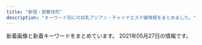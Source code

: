 ```yaml
---
title: "新宿・歌舞伎町"
description: "キーワード別にの巨乳アジアン・チャイナエステ嬢情報をまとめました。"
---
```


新着画像と新着キーワードをまとめています。
2021年05月27日の情報です。

<DmmAffiliateIns />
<KeywordTable
  shops={
    [
    {
        "img_links": [
            "http://in-esthe.com/relair/img/english-t5.png",
            "http://in-esthe.com/relair/img/p-1.jpg",
            "http://in-esthe.com/relair/img/p-2.jpg",
            "http://in-esthe.com/relair/img/tel.png",
            "http://in-esthe.com/relair/img/p-1-1.jpg",
            "http://in-esthe.com/relair/img/t-2.png",
            "http://in-esthe.com/relair/img/t-3.png",
            "http://in-esthe.com/relair/img/p-9.jpg",
            "http://in-esthe.com/relair/img/fla.png",
            "http://in-esthe.com/relair/img/card-english.png",
            "http://in-esthe.com/relair/img/english-t4.png",
            "http://in-esthe.com/relair/img/p-3.jpg",
            "http://in-esthe.com/relair/img/p-8.jpg",
            "http://in-esthe.com/relair/img/english-t2.png",
            "http://in-esthe.com/relair/img/p-3-1.jpg",
            "http://in-esthe.com/relair/img/english-t3.png",
            "http://in-esthe.com/relair/img/t-1.png",
            "http://in-esthe.com/relair/img/kanban4.jpg",
            "http://in-esthe.com/relair/img/newstback.png",
            "http://in-esthe.com/relair/img/re.png",
            "http://in-esthe.com/relair/img/english-t6.png",
            "http://in-esthe.com/relair/img/botton.png",
            "http://in-esthe.com/relair/img/p-7.jpg",
            "http://in-esthe.com/relair/img/fla1.png",
            "http://in-esthe.com/relair/img/s-1.jpg",
            "http://in-esthe.com/relair/img/head.png",
            "http://in-esthe.com/relair/img/english-t1.png",
            "http://in-esthe.com/relair/img/p-0.jpg",
            "http://in-esthe.com/relair/img/fla2.png",
            "http://in-esthe.com/relair/img/twitter.png"
        ],
        "name": "RELAIR \uff5e\u30ea\u30ec\u30a2\uff5e",
        "keywords": {
            "C": 8
        },
        "url": "http://in-esthe.com/relair/",
        "station": "\u65b0\u5bbf\u897f\u53e3\u99c5D5\u51fa\u53e3"
    },
    {
        "keywords": {
            "D": 8,
            "90": 1,
            "C": 2,
            "88": 4,
            "89": 1,
            "86": 3,
            "87": 2,
            "F": 1
        },
        "name": "CLEAR-\u30af\u30ea\u30a2-",
        "img_links": [
            "http://clear-es.net/images/index_03.jpg",
            "http://clear-es.net/uploads/97eb17743f96fd7f0551aab0bedd5e6f.jpg",
            "http://clear-es.net/uploads/22c8968348a9acc2dfc9ab0aecb09c27.jpg",
            "http://clear-es.net/images/index_04.jpg",
            "http://clear-es.net/yamituki-n/uploads/images/emi3.jpg",
            "http://clear-es.net/images/index_27.jpg",
            "http://clear-es.net/images/index_17.jpg",
            "http://clear-es.net/my_work/images/pic1.png",
            "http://clear-es.net/yamituki-n/uploads/images/satomi21.jpg",
            "http://clear-es.net/yamituki-n/uploads/images/juri01s.jpg",
            "http://clear-es.net/uploads/c8a6186524d872100cc89c100d1f3728.jpg",
            "http://clear-es.net/uploads/10299154955d10c3b815a5638a35a934.jpg",
            "http://clear-es.net/images/index_05.jpg",
            "http://clear-es.net/images/index_19.jpg",
            "http://clear-es.net/images/index_02.jpg",
            "http://clear-es.net/yamituki-n/uploads/images/yui01.jpg",
            "http://clear-es.net/images/index_01.jpg",
            "http://clear-es.net/images/index_20.jpg",
            "http://clear-es.net/images/index_21.jpg",
            "http://clear-es.net/uploads/0141717ce8be90c90f41c0c8eb5c92fe.jpg",
            "http://clear-es.net/uploads/09bdd5637edec4bfa3d47a7e9874640b.jpg",
            "http://clear-es.net/yamituki-n/uploads/images/rika55ss.jpg",
            "http://clear-es.net/images/index_15.jpg",
            "http://clear-es.net/images/girls_13.jpg",
            "http://clear-es.net/images/index_12.jpg",
            "http://clear-es.net/images/index_26.jpg",
            "http://clear-es.net/images/gallery_11.jpg",
            "http://clear-es.net/images/index_06.jpg",
            "http://clear-es.net/images/index_08.jpg",
            "http://clear-es.net/images/index_14.jpg",
            "http://clear-es.net/images/service_11.jpg",
            "http://clear-es.net/images/girls_11.jpg",
            "http://clear-es.net/images/index_09.jpg",
            "http://clear-es.net/images/koko_1.jpg",
            "http://clear-es.net/uploads/c1f6d0346f5cb109ac62c21a58c7deff.jpg",
            "http://clear-es.net/uploads/a62d7f24a5b9a4fd5aeef678eb24ef4b.jpg",
            "http://clear-es.net/yamituki-n/uploads/images/satomi2.jpg",
            "http://clear-es.net/images/index_28.jpg",
            "http://clear-es.net/uploads/2aa97908694153fb149943f0b8445352.jpg",
            "http://clear-es.net/images/index_11.jpg",
            "http://clear-es.net/images/index_13.jpg",
            "http://clear-es.net/images/index_23.jpg",
            "http://clear-es.net/images/index_25.jpg",
            "http://clear-es.net/uploads/cec0ed392fe00d8e3ff867c0625809e6.jpg",
            "http://clear-es.net/images/index_24.jpg",
            "http://clear-es.net/yamituki-n/uploads/images/rena01.jpg",
            "http://clear-es.net/images/index_28_01.jpg",
            "http://clear-es.net/yamituki-n/uploads/images/mika03s.jpg",
            "http://clear-es.net/uploads/f73e8f67358edf8e94cf35d345a7af08.jpg",
            "http://clear-es.net/yamituki-n/uploads/images/mmexport1576417470781.jpg",
            "http://clear-es.net/images/index_10.jpg",
            "http://clear-es.net/images/index_18.jpg",
            "http://clear-es.net/yamituki-n/uploads/images/rena02.jpg",
            "http://clear-es.net/uploads/f426bd85a8f6a9eac87e55b2d44c4bd5.jpg",
            "http://clear-es.net/images/girls_03.jpg",
            "http://clear-es.net/images/index_07.jpg"
        ],
        "url": "http://clear-es.net/",
        "station": "\u897f\u6b66\u65b0\u5bbf\u99c5\u5317\u53e3"
    },
    {
        "keywords": {
            "84": 5,
            "86": 10,
            "F": 5,
            "95": 5,
            "D": 10
        },
        "station": "JR\u65b0\u5bbf\u99c5\u6771\u5357\u53e3",
        "img_links": [
            "https://mens-esthe.xyz/staff/yuuka-l1.jpg",
            "https://mens-esthe.xyz/images/esthe3.jpg",
            "https://mens-esthe.xyz/staff/moe-s1.jpg",
            "https://mens-esthe.xyz/images/clear.png",
            "https://mens-esthe.xyz/room/room-l3.jpg",
            "https://mens-esthe.xyz/icon/yelp.png",
            "https://mens-esthe.xyz/staff/kana-l2.jpg",
            "https://mens-esthe.xyz/images/header3.png",
            "https://mens-esthe.xyz/staff/eri-l1.jpg",
            "https://mens-esthe.xyz/room/room-l2.jpg",
            "https://mens-esthe.xyz/images/qrcode.png",
            "https://mens-esthe.xyz/room/room-l4.jpg",
            "https://mens-esthe.xyz/room/room-l8.jpg",
            "https://mens-esthe.xyz/staff/kana-s1.jpg",
            "https://mens-esthe.xyz/staff/eri-s2.jpg",
            "https://mens-esthe.xyz/staff/moe-l1.jpg",
            "https://mens-esthe.xyz/images/main-sp.jpg",
            "https://inage-mensesthe.com/link/relaku_salon.jpg",
            "https://mens-esthe.xyz/footer/footer-staff.png",
            "https://mens-esthe.xyz/staff/kana-s2.jpg",
            "https://inage-mensesthe.com/icon/facebook.png",
            "https://inage-mensesthe.com/icon/twitter.png",
            "https://mens-esthe.xyz/icon/twitter.png",
            "https://mens-esthe.xyz/staff/yuuka-s2.jpg",
            "https://mens-esthe.xyz/room/room-l6.jpg",
            "https://mens-esthe.xyz/staff/eri-l2.jpg",
            "https://mens-esthe.xyz/icon/facebook.png",
            "https://inage-mensesthe.com/icon/yelp.png",
            "https://mens-esthe.xyz/staff/eri-s1.jpg",
            "https://mens-esthe.xyz/images/esthe4.jpg",
            "https://mens-esthe.xyz/footer/footer-line.png",
            "https://mens-esthe.xyz/staff/kana-l1.jpg",
            "https://mens-esthe.xyz/images/esthe2.jpg",
            "https://mens-esthe.xyz/icon/line.png",
            "https://mens-esthe.xyz/room/room-l1.jpg",
            "https://mens-esthe.xyz/room/room-l5.jpg",
            "https://mens-esthe.xyz/images/main1.jpg",
            "https://mens-esthe.xyz/footer/footer-tel.png",
            "https://mens-esthe.xyz/room/room-l7.jpg",
            "https://mens-esthe.xyz/staff/yuuka-l2.jpg",
            "https://mens-esthe.xyz/staff/yuuka-s1.jpg",
            "https://inage-mensesthe.com/icon/line.png",
            "https://mens-esthe.xyz/images/esthe1.jpg"
        ],
        "url": "https://mens-esthe.xyz/",
        "name": "\u30b8\u30e5\u30ea\u30a2\u30f3"
    },
    {
        "name": "KOYUKI",
        "keywords": {
            "C": 8
        },
        "url": "http://hi-msg.com/koyuki/",
        "station": "JR\u65b0\u5bbf\u99c5\u6771\u53e3",
        "img_links": [
            "http://hi-msg.com/koyuki/img/english-t1.png",
            "http://hi-msg.com/koyuki/img/p-7.jpg",
            "http://hi-msg.com/koyuki/img/english-t2.png",
            "http://hi-msg.com/koyuki/img/english-t5.png",
            "http://hi-msg.com/koyuki/img/p-6-1.jpg",
            "http://hi-msg.com/koyuki/img/tit.png",
            "http://hi-msg.com/koyuki/img/p-4.jpg",
            "http://hi-msg.com/koyuki/img/p-5.jpg",
            "http://hi-msg.com/koyuki/img/p-1.jpg",
            "http://hi-msg.com/koyuki/img/t-2.png",
            "http://hi-msg.com/koyuki/img/botton.png",
            "http://hi-msg.com/koyuki/img/newstback.png",
            "http://hi-msg.com/koyuki/img/tel.png",
            "http://hi-msg.com/koyuki/img/p-9.jpg",
            "http://hi-msg.com/koyuki/img/english-t6.png",
            "http://hi-msg.com/koyuki/img/p-8-1.jpg",
            "http://hi-msg.com/koyuki/img/p-7-1.jpg",
            "http://hi-msg.com/koyuki/img/p-4-1.jpg",
            "http://hi-msg.com/koyuki/img/p-2.jpg",
            "http://hi-msg.com/koyuki/img/p-10.jpg",
            "http://hi-msg.com/koyuki/img/head.png",
            "http://hi-msg.com/koyuki/img/p-11.jpg",
            "http://hi-msg.com/koyuki/img/card-english.png",
            "http://hi-msg.com/koyuki/img/p-8.jpg",
            "http://hi-msg.com/koyuki/img/re.png",
            "http://hi-msg.com/koyuki/img/t-3.png",
            "http://hi-msg.com/koyuki/img/p-0.jpg",
            "http://hi-msg.com/koyuki/img/t-1.png",
            "http://hi-msg.com/koyuki/img/english-t3.png",
            "http://hi-msg.com/koyuki/img/english-t4.png",
            "http://hi-msg.com/koyuki/img/p-2-1.jpg",
            "http://hi-msg.com/koyuki/img/p-3.jpg",
            "http://hi-msg.com/koyuki/img/kanban4.jpg",
            "http://hi-msg.com/koyuki/img/kanban4s.jpg",
            "http://hi-msg.com/koyuki/img/p-3-1.jpg",
            "http://hi-msg.com/koyuki/img/p-6.jpg",
            "http://hi-msg.com/koyuki/img/card.png"
        ]
    },
    {
        "station": "\u897f\u6b66\u65b0\u5bbf\u99c5\u5317\u53e3",
        "img_links": [
            "http://ciretva.xyz/picture/room2.jpg",
            "http://ciretva.xyz/uploads/201021/1-201021155T9631.jpg",
            "http://ciretva.xyz/picture/face_bj1.png",
            "http://ciretva.xyz/uploads/210329/1-2103291H049191.jpg",
            "http://ciretva.xyz/picture/s_staff.png",
            "http://ciretva.xyz/picture/room1.jpg",
            "http://ciretva.xyz/picture/news.jpg",
            "http://ciretva.xyz/picture/room3.jpg",
            "http://ciretva.xyz/picture/pick.jpg",
            "http://ciretva.xyz/uploads/210329/1-2103291H0421R.jpg",
            "http://ciretva.xyz/picture/top.jpg",
            "http://ciretva.xyz/picture/face.jpg",
            "http://ciretva.xyz/uploads/201021/1-201021155T02L.jpg",
            "http://ciretva.xyz/uploads/201021/1-201021155932238.jpg",
            "http://ciretva.xyz/uploads/201021/1-201021155925315.jpg",
            "http://ciretva.xyz/picture/room4.jpg"
        ],
        "keywords": {
            "86": 2,
            "D": 3
        },
        "url": "http://ciretva.xyz/",
        "name": "\u4f73\u7e01 \uff5e\u304b\u3048\u3093\uff5e"
    },
    {
        "station": "JR\u65b0\u5bbf\u99c5\u6771\u53e3",
        "url": "https://shinjuku-mensesthe.com/",
        "name": "\u5915\u9727 \u3086\u3046\u304e\u308a",
        "keywords": {},
        "img_links": [
            "https://shinjuku-mensesthe.com/button/blog.png",
            "https://shinjuku-mensesthe.com/images/top3.jpg",
            "https://shinjuku-mensesthe.com/images/main-small.jpg",
            "https://shinjuku-mensesthe.com/room/room-l3.jpg",
            "https://shinjuku-mensesthe.com/icon/yelp.png",
            "https://shinjuku-mensesthe.com/staff/arisa-l1.jpg",
            "https://shinjuku-mensesthe.com/images/main-sp.jpg",
            "https://shinjuku-mensesthe.com/icon/twitter.png",
            "https://shinjuku-mensesthe.com/staff/hana-s1.jpg",
            "https://shinjuku-mensesthe.com/massage/2020/09/14/hana-s1.jpg",
            "https://shinjuku-mensesthe.com/staff/kana-l1.jpg",
            "https://shinjuku-mensesthe.com/images/camp.png",
            "https://shinjuku-mensesthe.com/images/top2.jpg",
            "https://shinjuku-mensesthe.com/massage/2020/08/16/riri-s1.jpg",
            "https://shinjuku-mensesthe.com/staff/yuki-l1.jpg",
            "https://shinjuku-mensesthe.com/staff/kana-s1.jpg",
            "https://shinjuku-mensesthe.com/button/home.png",
            "https://shinjuku-mensesthe.com/menu/home.png",
            "https://shinjuku-mensesthe.com/staff/seira-s1.jpg",
            "https://scdn.line-apps.com/n/line_add_friends/btn/ja.png",
            "https://shinjuku-mensesthe.com/images/footer-l.png",
            "https://shinjuku-mensesthe.com/massage/2020/10/05/yuki-s1.jpg",
            "https://shinjuku-mensesthe.com/menu/info.png",
            "https://shinjuku-mensesthe.com/link/mens-esthe.png",
            "https://shinjuku-mensesthe.com/massage/2020/07/31/covit19.jpg",
            "https://shinjuku-mensesthe.com/button/staff.png",
            "https://shinjuku-mensesthe.com/images/clear.png",
            "https://shinjuku-mensesthe.com/images/footer-r.png",
            "https://shinjuku-mensesthe.com/staff/hikaru-l1.jpg",
            "https://shinjuku-mensesthe.com/staff/seira-l1.jpg",
            "https://shinjuku-mensesthe.com/images/top1.jpg",
            "https://shinjuku-mensesthe.com/room/room-l2.jpg",
            "https://shinjuku-mensesthe.com/images/main-top.jpg",
            "https://shinjuku-mensesthe.com/menu/staff.png",
            "https://shinjuku-mensesthe.com/massage/2021/03/27/blog.jpg",
            "https://shinjuku-mensesthe.com/staff/hikaru-s1.jpg",
            "https://shinjuku-mensesthe.com/menu/blog.png",
            "https://shinjuku-mensesthe.com/images/header3.png",
            "https://shinjuku-mensesthe.com/staff/arisa-s1.jpg",
            "https://shinjuku-mensesthe.com/images/qrcode.png",
            "https://shinjuku-mensesthe.com/images/flower.png",
            "https://shinjuku-mensesthe.com/room/room-l4.jpg",
            "https://shinjuku-mensesthe.com/staff/yuki-s1.jpg",
            "https://shinjuku-mensesthe.com/icon/facebook.png",
            "https://shinjuku-mensesthe.com/staff/shiori-s1.jpg",
            "https://shinjuku-mensesthe.com/room/room-l1.jpg",
            "https://shinjuku-mensesthe.com/massage/2020/10/21/risa-s1.jpg",
            "https://shinjuku-mensesthe.com/staff/hana-l1.jpg",
            "https://shinjuku-mensesthe.com/icon/line.png"
        ]
    },
    {
        "keywords": {},
        "img_links": [
            "http://relaxia.work/images/top.png",
            "http://relaxia.work/images/info1.jpg",
            "http://relaxia.work/images/side_tel.jpg",
            "http://relaxia.work/img/haru1.jpg",
            "http://relaxia.work/images/link_nav05.jpg",
            "http://relaxia.work/images/side_mobile.jpg",
            "http://relaxia.work/images/top_slider01.jpg",
            "http://relaxia.work/images/info3.jpg",
            "http://relaxia.work/images/note.jpg",
            "http://relaxia.work/images/ico01.png",
            "http://relaxia.work/images/link_nav02.jpg",
            "http://relaxia.work/images/sp_top.jpg",
            "http://relaxia.work/images/info2.jpg",
            "http://relaxia.work/img/sizuka1.jpg",
            "http://relaxia.work/images/link_nav03.jpg",
            "http://relaxia.work/images/link_nav06.jpg",
            "http://relaxia.work/images/link_nav04.jpg",
            "http://relaxia.work/img/yuki1.jpg",
            "http://relaxia.work/images/link_nav01.jpg",
            "http://relaxia.work/images/side_link.jpg"
        ],
        "station": "JR\u65b0\u5bbf\u99c5\u6771\u53e3",
        "name": "\u30ea\u30e9\u30af\u30b7\u30a2\u30fc",
        "url": "http://relaxia.work/"
    },
    {
        "url": "http://www.night.ne.jp/tokyo/gyoen/",
        "keywords": {},
        "station": "\u65b0\u5bbf\u5fa1\u82d1\u524d\u99c53\u756a\u51fa\u53e3",
        "img_links": [
            "http://www.night.ne.jp/tokyo/gyoen/img/view_1.jpg",
            "http://www.night.ne.jp/nightnet/img/12a.jpg",
            "http://www.night.ne.jp/tokyo/gyoen/img/index.jpg",
            "http://www.night.ne.jp/nightnet/img/2.jpg",
            "http://www.night.ne.jp/nightnet/img/3.jpg",
            "http://www.night.ne.jp/nightnet/img/8.jpg",
            "http://www.night.ne.jp/tokyo/gyoen/img/index_skill.jpg",
            "http://www.night.ne.jp/nightnet/img/5.jpg",
            "http://www.night.ne.jp/tokyo/gyoen/img/index_view.jpg",
            "http://www.night.ne.jp/tokyo/gyoen/img/qr_code.jpg",
            "http://www.night.ne.jp/_format/W/img/index_enter_1.jpg",
            "http://www.night.ne.jp/_format/W/img/whats_view.jpg",
            "http://www.night.ne.jp/nightnet/img/17.jpg",
            "http://www.night.ne.jp/nightnet/img/13.jpg",
            "http://www.night.ne.jp/nightnet/img/10.jpg",
            "http://www.night.ne.jp/tokyo/gyoen/img/skill_1.jpg",
            "http://www.night.ne.jp/nightnet/img/16.jpg",
            "http://www.night.ne.jp/tokyo/gyoen/img/view_3.jpg",
            "http://www.night.ne.jp/nightnet/img/15.jpg",
            "http://www.night.ne.jp/nightnet/img/1.jpg",
            "http://www.night.ne.jp/nightnet/img/11.jpg",
            "http://www.night.ne.jp/tokyo/gyoen/img/view_4.jpg",
            "http://www.night.ne.jp/tokyo/gyoen/img/view_2.jpg",
            "http://www.night.ne.jp/_format/W/img/whats_news.jpg",
            "http://www.night.ne.jp/_format/W/img/whats_skill.jpg",
            "http://www.night.ne.jp/nightnet/img/9.jpg",
            "http://www.night.ne.jp/nightnet/img/4.jpg",
            "http://www.night.ne.jp/nightnet/img/6.jpg",
            "http://www.night.ne.jp/nightnet/img/7.jpg",
            "http://www.night.ne.jp/tokyo/gyoen/img/index_top.jpg",
            "http://www.night.ne.jp/tokyo/gyoen/img/skill_2.jpg",
            "http://www.night.ne.jp/tokyo/gyoen/img/skill_3.jpg",
            "http://www.night.ne.jp/nightnet/img/14.jpg"
        ],
        "name": "\u5fa1\u82d1 -\u304e\u3087\u3048\u3093-"
    },
    {
        "station": "JR\u65b0\u5bbf\u99c5\u6771\u53e3",
        "img_links": [
            "http://aroma-massage.red/images/tm.png",
            "http://aroma-massage.red/images/sta4.jpg",
            "http://aroma-massage.red/images/cg1.jpg",
            "http://aroma-massage.red/images/stal.jpg",
            "http://aroma-massage.red/images/sysl.jpg",
            "http://aroma-massage.red/images/cg2.jpg",
            "http://aroma-massage.red/images/creditcard.jpg",
            "http://aroma-massage.red/images/cg3.jpg",
            "http://aroma-massage.red/images/sta2.jpg",
            "http://aroma-massage.red/images/acb.jpg",
            "http://aroma-massage.red/images/nft.jpg",
            "http://aroma-massage.red/images/sta6.jpg",
            "http://aroma-massage.red/images/fbb.jpg",
            "http://aroma-massage.red/images/sta5.jpg",
            "http://aroma-massage.red/images/sta3.jpg",
            "http://aroma-massage.red/images/sta1.jpg",
            "http://aroma-massage.red/images/toph.png",
            "http://aroma-massage.red/images/cg6.jpg",
            "http://aroma-massage.red/images/option.jpg",
            "http://aroma-massage.red/images/card.jpg",
            "http://aroma-massage.red/images/qr.jpg",
            "http://aroma-massage.red/images/kan.jpg",
            "http://aroma-massage.red/images/cg5.jpg",
            "http://aroma-massage.red/images/fbt.jpg",
            "http://aroma-massage.red/images/int.jpg",
            "http://aroma-massage.red/images/cg4.jpg"
        ],
        "keywords": {
            "D": 25,
            "E": 5
        },
        "url": "http://aroma-massage.red/",
        "name": "\u30c6\u30bb\u30e9-Tethera-"
    },
    {
        "station": "JR\u65b0\u5bbf\u99c5\u897f\u53e3",
        "img_links": [
            "http://sweety-est.tokyo/images/kan.jpg",
            "http://sweety-est.tokyo/images/a4.jpg",
            "http://sweety-est.tokyo/images/m2.jpg",
            "http://sweety-est.tokyo/images/m3.jpg",
            "http://sweety-est.tokyo/images/pp.jpg",
            "http://sweety-est.tokyo/images/cg06.jpg",
            "http://sweety-est.tokyo/link/menlog.jpg",
            "http://sweety-est.tokyo/images/a5.jpg",
            "http://sweety-est.tokyo/images/a8.jpg",
            "http://sweety-est.tokyo/images/slider-img001.jpg",
            "http://sweety-est.tokyo/images/slider-img003.jpg",
            "http://sweety-est.tokyo/images/kan1.jpg",
            "http://sweety-est.tokyo/images/tit-sub3.jpg",
            "http://sweety-est.tokyo/images/m4.jpg",
            "http://sweety-est.tokyo/images/cg05.jpg",
            "http://sweety-est.tokyo/images/m1.jpg",
            "http://sweety-est.tokyo/images/cg02.jpg",
            "http://sweety-est.tokyo/images/a2.jpg",
            "http://sweety-est.tokyo/images/tit-sub6.jpg",
            "http://sweety-est.tokyo/images/r3.jpg",
            "http://sweety-est.tokyo/images/a7.jpg",
            "http://sweety-est.tokyo/images/r1.jpg",
            "http://sweety-est.tokyo/images/r2.jpg",
            "http://sweety-est.tokyo/images/r5.jpg",
            "http://sweety-est.tokyo/images/a1.jpg",
            "http://sweety-est.tokyo/images/sys.jpg",
            "http://sweety-est.tokyo/images/cg01.jpg",
            "http://sweety-est.tokyo/images/b-online.png",
            "http://sweety-est.tokyo/images/tit-sub5.jpg",
            "http://sweety-est.tokyo/images/cg011.jpg",
            "http://sweety-est.tokyo/images/qr.jpg",
            "http://sweety-est.tokyo/images/a6.jpg",
            "http://sweety-est.tokyo/images/cg08.jpg",
            "http://sweety-est.tokyo/images/slider-img002.jpg",
            "http://sweety-est.tokyo/images/cg07.jpg",
            "http://sweety-est.tokyo/images/tit-sub4.jpg",
            "http://sweety-est.tokyo/images/r6.jpg",
            "http://sweety-est.tokyo/images/tit-sub2.jpg",
            "http://sweety-est.tokyo/images/b-tel.png",
            "http://sweety-est.tokyo/images/cg04.jpg",
            "http://sweety-est.tokyo/images/r4.jpg",
            "http://sweety-est.tokyo/images/tit-sub1.jpg",
            "http://sweety-est.tokyo/images/cg03.jpg",
            "http://sweety-est.tokyo/images/a3.jpg"
        ],
        "name": "sweet-\u30b9\u30a6\u30a3\u30fc\u30c8-",
        "keywords": {
            "E": 8,
            "D": 4,
            "87": 2,
            "86": 14
        },
        "url": "http://sweety-est.tokyo/"
    },
    {
        "img_links": [
            "http://sakura-relax.net/images/kan.jpg",
            "http://sakura-relax.net/images/top-img01.png",
            "http://sakura-relax.net/images/top-img02.png",
            "http://sakura-relax.net/images/cg03.jpg",
            "http://sakura-relax.net/images/qrc.png",
            "http://sakura-relax.net/images/cg04.jpg",
            "http://sakura-relax.net/images/tel.png",
            "http://sakura-relax.net/images/cg07.jpg",
            "http://sakura-relax.net/link/menlog.jpg",
            "http://sakura-relax.net/images/cg06.jpg"
        ],
        "station": "\u65b0\u5bbf\u4e09\u4e01\u76ee\u99c5E1\u51fa\u53e3",
        "url": "http://sakura-relax.net/",
        "keywords": {
            "87": 8,
            "85": 4,
            "C": 8,
            "86": 4,
            "E": 8
        },
        "name": "\u697d\u697d-\u30e9\u30af\u30e9\u30af-"
    },
    {
        "url": "http://www.yu-yu.work/",
        "img_links": [
            "http://www.yu-yu.work/images/sys2.jpg",
            "http://www.yu-yu.work/images/ac1.jpg",
            "http://www.yu-yu.work/images/mobile.jpg",
            "http://www.yu-yu.work/staff/rin.jpg",
            "http://www.yu-yu.work/images/interior_t.jpg",
            "http://www.yu-yu.work/staff/naomi.jpg",
            "http://www.yu-yu.work/images/5.jpg",
            "http://www.yu-yu.work/images/ac2.jpg",
            "http://www.yu-yu.work/images/int1.png",
            "http://www.yu-yu.work/img/rin1.jpg",
            "http://www.yu-yu.work/images/4.jpg",
            "http://www.yu-yu.work/images/int2.png",
            "http://www.yu-yu.work/images/b1.jpg",
            "http://www.yu-yu.work/img/nana1.jpg",
            "http://www.yu-yu.work/staff/misaki.jpg",
            "http://www.yu-yu.work/images/sys1.jpg",
            "http://www.yu-yu.work/images/2.jpg",
            "http://www.yu-yu.work/img/haruka1.jpg",
            "http://www.yu-yu.work/img/misaki1.jpg",
            "http://www.yu-yu.work/images/b2.jpg",
            "http://www.yu-yu.work/images/staff_t.jpg",
            "http://www.yu-yu.work/images/head.jpg",
            "http://www.yu-yu.work/images/3.jpg",
            "http://www.yu-yu.work/images/6.jpg",
            "http://www.yu-yu.work/images/line.png",
            "http://www.yu-yu.work/images/news.jpg",
            "http://www.yu-yu.work/img/yuina1.jpg",
            "http://www.yu-yu.work/images/sys3.jpg",
            "http://www.yu-yu.work/images/1.jpg",
            "http://www.yu-yu.work/staff/yuina.jpg",
            "http://www.yu-yu.work/images/info.jpg",
            "http://www.yu-yu.work/staff/nana.jpg",
            "http://www.yu-yu.work/staff/haruka.jpg",
            "http://www.yu-yu.work/images/sys4.jpg",
            "http://www.yu-yu.work/img/naomi1.jpg"
        ],
        "station": "\u897f\u6b66\u65b0\u5bbf\u99c5\u5317\u53e3",
        "keywords": {},
        "name": "\u7652 \u3086\u3046"
    },
    {
        "url": "http://yurali.oks.bz/",
        "name": "\u6c17\u697d",
        "keywords": {
            "D": 28,
            "87": 14,
            "E": 14,
            "85": 14,
            "86": 14
        },
        "img_links": [
            "http://yurali.oks.bz/images/acc3.jpg",
            "http://yurali.oks.bz/images/s4.jpg",
            "http://yurali.oks.bz/images/acc1.jpg",
            "http://yurali.oks.bz/images/s_new.png",
            "http://yurali.oks.bz/images/room4.jpg",
            "http://yurali.oks.bz/images/s3.jpg",
            "http://yurali.oks.bz/images/acc4.jpg",
            "http://yurali.oks.bz/photos/sites/48/2020/06/2020063002493351.jpg",
            "http://yurali.oks.bz/photos/sites/48/2021/03/2021033110254887.jpg",
            "http://yurali.oks.bz/images/content.jpg",
            "http://yurali.oks.bz/images/s2.jpg",
            "http://yurali.oks.bz/photos/sites/48/2021/03/2021033110254811.jpg",
            "http://yurali.oks.bz/photos/sites/48/2020/09/2020090809340917.jpg",
            "http://yurali.oks.bz/photos/sites/48/2020/09/2020090809341490.jpg",
            "http://yurali.oks.bz/images/right.jpg",
            "http://yurali.oks.bz/images/s1.jpg",
            "http://yurali.oks.bz/images/room3.jpg",
            "http://yurali.oks.bz/images/line.jpg",
            "http://yurali.oks.bz/images/mobile.jpg",
            "http://yurali.oks.bz/images/acc2.jpg",
            "http://yurali.oks.bz/photos/sites/48/2020/09/2020090809341126.jpg",
            "http://yurali.oks.bz/images/kanban.jpg",
            "http://yurali.oks.bz/images/room1.jpg",
            "http://yurali.oks.bz/images/top.jpg",
            "http://yurali.oks.bz/images/room2.jpg"
        ],
        "station": "JR\u65b0\u5bbf\u99c5\u897f\u53e3"
    },
    {
        "keywords": {},
        "name": "\u30d4\u30e5\u30a2\u30ea\u30be\u30fc\u30c8II",
        "img_links": [],
        "station": "JR\u65b0\u5bbf\u99c5\u6771\u53e3",
        "url": "http://pure-resort.tyo.cm/"
    },
    {
        "name": "\u7652\u3057\u306e\u5bbf",
        "url": "http://aes-aroma.com/",
        "img_links": [
            "http://aes-aroma.com/staff/megumi/01.jpg",
            "http://aes-aroma.com/img/ttl_tnew.png",
            "http://aes-aroma.com/staff/yoko/01.jpg",
            "http://aes-aroma.com/staff/mimi/01.jpg",
            "http://aes-aroma.com/img/ttl_mobile.png",
            "http://aes-aroma.com/i/files/homeimg.jpg",
            "http://aes-aroma.com/img/ttl_rec.png",
            "http://aes-aroma.com/pic/head.png",
            "http://aes-aroma.com/staff/nana/01.jpg",
            "http://aes-aroma.com/img/ttl_staff.png",
            "http://aes-aroma.com/staff/kaori/01.jpg",
            "http://aes-aroma.com/staff/yuri/01.jpg",
            "http://aes-aroma.com/staff/yoko/02.jpg",
            "http://aes-aroma.com/img/ttl_pickup.png",
            "http://aes-aroma.com/staff/koko/01.jpg",
            "http://aes-aroma.com/staff/ai/01.jpg",
            "http://aes-aroma.com/staff/miki/01.jpg"
        ],
        "station": "JR\u65b0\u5bbf\u99c5\u5357\u53e3",
        "keywords": {
            "C": 18
        }
    },
    {
        "url": "https://gokujo.iest.info/",
        "img_links": [],
        "keywords": {},
        "station": "JR\u65b0\u5bbf\u99c5",
        "name": "\u65b0\u5bbf\u6975\u4e0a\u30e1\u30f3\u30ba\u30a8\u30b9\u30c6"
    },
    {
        "url": "http://crystal-est.net/",
        "keywords": {
            "C": 2
        },
        "name": "\u30af\u30ea\u30b9\u30bf\u30eb",
        "img_links": [
            "http://ruby-es.com/uploads/rubyes/2017/02/img_info_01.png",
            "http://crystal-est.net/uploads/crystal/2018/05/webwxgetmsgimg.jpeg",
            "http://crystal-est.net/uploads/crystal/2017/02/ameba.jpg",
            "http://crystal-est.net/uploads/crystal/2018/08/wechatimg49.jpeg",
            "http://crystal-est.net/uploads/crystal/2018/07/wechatimg31.jpeg",
            "http://crystal-est.net/uploads/crystal/2017/03/subvisual_magazine1.png",
            "http://crystal-est.net/uploads/crystal/2017/03/subvisual_contact.png",
            "http://crystal-est.net/uploads/crystal/2020/12/img_6830.jpg",
            "http://crystal-est.net/uploads/crystal/2017/03/btn_top_03.png",
            "http://crystal-est.net/uploads/crystal/2017/03/subvisual_enquete1.png",
            "http://ruby-es.com/uploads/rubyes/2017/02/img_info_03.png",
            "http://crystal-est.net/uploads/crystal/2020/12/img_6902.jpg",
            "http://crystal-est.net/uploads/crystal/images/xing.png",
            "http://crystal-est.net/uploads/crystal/2017/02/wifi.jpg",
            "http://ruby-es.com/uploads/rubyes/2017/02/img_info_04.png",
            "http://crystal-est.net/uploads/crystal/2017/04/leftmovie.png",
            "http://crystal-est.net/uploads/crystal/2017/03/subvisual_reserve.png",
            "http://ruby-es.com/uploads/rubyes/2017/02/img_info_05.png",
            "http://crystal-est.net/uploads/crystal/2017/04/line2.png",
            "http://crystal-est.net/uploads/crystal/2017/03/bnr_side_042.png",
            "http://crystal-est.net/uploads/crystal/2018/07/wechatimg30.jpeg",
            "http://crystal-est.net/uploads/crystal/images/icon_flower.png",
            "http://crystal-est.net/uploads/crystal/2018/07/wechatimg26.jpeg",
            "http://crystal-est.net/uploads/crystal/2017/03/btn_top_02.png",
            "http://crystal-est.net/uploads/crystal/images/subvisual_staff.png",
            "http://crystal-est.net/uploads/crystal/2017/03/bnr_side_032.png",
            "http://crystal-est.net/uploads/crystal/2017/03/bnr_side_credit1.png",
            "http://crystal-est.net/uploads/crystal/2017/04/web.png",
            "http://crystal-est.net/uploads/crystal/images/no-photo.jpg",
            "http://crystal-est.net/uploads/crystal/2017/03/subvisual_link.png",
            "http://crystal-est.net/uploads/crystal/2017/03/subvisual_qa.png",
            "http://crystal-est.net/uploads/crystal/2018/05/mayu1.jpeg",
            "http://crystal-est.net/uploads/crystal/2017/03/treatment2.png",
            "http://crystal-est.net/uploads/crystal/2018/08/wechatimg51.jpeg",
            "http://crystal-est.net/uploads/crystal/2017/03/subvisual_info.png",
            "http://crystal-est.net/uploads/crystal/2020/11/tel.jpg",
            "http://crystal-est.net/uploads/crystal/2017/04/bnr_side_01.png",
            "http://crystal-est.net/uploads/crystal/2017/03/icon_flower.png",
            "http://ruby-es.com/uploads/rubyes/2017/02/img_info_02.png",
            "http://crystal-est.net/uploads/crystal/2017/03/bnr_side_052.png",
            "http://crystal-est.net/uploads/crystal/2018/07/wechatimg125.jpeg",
            "http://ruby-es.com/uploads/rubyes/2017/02/img_info_06.png",
            "http://crystal-est.net/uploads/crystal/images/p01.png",
            "http://crystal-est.net/uploads/crystal/2017/03/btn_top_01.png",
            "http://crystal-est.net/uploads/crystal/2017/03/ruby6.png"
        ],
        "station": "JR\u65b0\u5bbf\u99c5\u6771\u53e3"
    },
    {
        "url": "http://fairy-girl.work/",
        "img_links": [
            "http://fairy-girl.work/staff/hitomi.jpg",
            "http://fairy-girl.work/staff/mari.jpg",
            "http://fairy-girl.work/staff/misa.jpg",
            "http://fairy-girl.work/staff/kiki.jpg",
            "http://fairy-girl.work/images/sys4.jpg",
            "http://fairy-girl.work/images/5.jpg",
            "http://fairy-girl.work/img/kana1.jpg",
            "http://fairy-girl.work/images/ac1.jpg",
            "http://fairy-girl.work/images/12.jpg",
            "http://fairy-girl.work/staff/yuki.jpg",
            "http://fairy-girl.work/images/staff_t.jpg",
            "http://fairy-girl.work/img/rika1.jpg",
            "http://fairy-girl.work/images/news.jpg",
            "http://fairy-girl.work/staff/rara.jpg",
            "http://fairy-girl.work/staff/kana.jpg",
            "http://fairy-girl.work/images/int1.jpg",
            "http://fairy-girl.work/img/mari1.jpg",
            "http://fairy-girl.work/staff/rina.jpg",
            "http://fairy-girl.work/img/kiki1.jpg",
            "http://fairy-girl.work/images/sys1.jpg",
            "http://fairy-girl.work/images/int2.jpg",
            "http://fairy-girl.work/images/sys2.jpg",
            "http://fairy-girl.work/img/rina1.jpg",
            "http://fairy-girl.work/img/yuki1.jpg",
            "http://fairy-girl.work/images/bana0404_4.png",
            "http://fairy-girl.work/images/2.jpg",
            "http://fairy-girl.work/images/interior_t.jpg",
            "http://fairy-girl.work/img/yuyu1.jpg",
            "http://fairy-girl.work/img/kiki2.jpg",
            "http://fairy-girl.work/staff/rika.jpg",
            "http://fairy-girl.work/images/1.jpg",
            "http://fairy-girl.work/images/8.jpg",
            "http://fairy-girl.work/images/sys3.jpg",
            "http://fairy-girl.work/images/3.jpg",
            "http://fairy-girl.work/img/eri1.jpg",
            "http://fairy-girl.work/images/7.jpg",
            "http://fairy-girl.work/images/line.png",
            "http://fairy-girl.work/img/hitomi1.jpg",
            "http://fairy-girl.work/img/rara1.jpg",
            "http://fairy-girl.work/images/11.jpg",
            "http://fairy-girl.work/images/mobile.jpg",
            "http://fairy-girl.work/images/sys5.jpg",
            "http://fairy-girl.work/images/ac2.jpg",
            "http://fairy-girl.work/images/9.jpg",
            "http://fairy-girl.work/images/6.jpg",
            "http://fairy-girl.work/images/10.jpg",
            "http://fairy-girl.work/staff/eri.jpg",
            "http://fairy-girl.work/img/eri2.jpg",
            "http://fairy-girl.work/images/tr.jpg",
            "http://fairy-girl.work/staff/yuyu.jpg",
            "http://fairy-girl.work/img/misa1.jpg"
        ],
        "name": "Fairy Girl",
        "station": "JR\u65b0\u5bbf\u99c5\u897f\u53e3",
        "keywords": {}
    },
    {
        "name": "\u5143\u6c17\u30e2\u30ea\u30e2\u30ea",
        "url": "http://genkimorimori.este88.com/",
        "img_links": [
            "http://genkimorimori.este88.com/gals/sayuri1.jpg",
            "http://genkimorimori.este88.com/gals/nnana1.jpg",
            "http://genkimorimori.este88.com/img/momo1.jpg",
            "http://genkimorimori.este88.com/images/r01.jpg",
            "http://genkimorimori.este88.com/images/kaori1.jpg",
            "http://genkimorimori.este88.com/images/momo1.jpg",
            "http://genkimorimori.este88.com/img/koyuki1.jpg",
            "http://genkimorimori.este88.com/img/kixyoko1.jpg",
            "http://genkimorimori.este88.com/images/mika1.jpg",
            "http://genkimorimori.este88.com/images/ph1.jpg",
            "http://genkimorimori.este88.com/gals/koko1.jpg",
            "http://genkimorimori.este88.com/img/kaori1.jpg",
            "http://genkimorimori.este88.com/images/r04.jpg",
            "http://genkimorimori.este88.com/gals/risa1.jpg",
            "http://genkimorimori.este88.com/img/mika1.jpg",
            "http://genkimorimori.este88.com/images/kixyoko1.jpg",
            "http://genkimorimori.este88.com/images/koyuki1.jpg",
            "http://genkimorimori.este88.com/images/r02.jpg"
        ],
        "station": "\u897f\u6b66\u65b0\u5bbf\u99c5\u5317\u53e3",
        "keywords": {}
    },
    {
        "url": "http://www.yuuka.info/",
        "img_links": [
            "http://www.yuuka.info/img/rina1.jpg",
            "http://www.yuuka.info/images/up.png",
            "http://www.yuuka.info/images/1.jpg",
            "http://www.yuuka.info/images/4.jpg",
            "http://www.yuuka.info/img/miyu1.jpg",
            "http://www.yuuka.info/images/int2.jpg",
            "http://www.yuuka.info/img/momo1.jpg",
            "http://www.yuuka.info/images/rec2.jpg",
            "http://www.yuuka.info/images/2.jpg",
            "http://www.yuuka.info/images/staff_t.jpg",
            "http://www.yuuka.info/images/news.jpg",
            "http://www.yuuka.info/images/tel.jpg",
            "http://www.yuuka.info/images/rec1.jpg",
            "http://www.yuuka.info/images/int1.jpg",
            "http://www.yuuka.info/img/sayaka1.jpg",
            "http://www.yuuka.info/images/head.jpg",
            "http://www.yuuka.info/images/mobile.jpg",
            "http://www.yuuka.info/images/sys.jpg",
            "http://www.yuuka.info/images/interior_t.jpg",
            "http://www.yuuka.info/images/3.jpg",
            "http://www.yuuka.info/images/ta.jpg"
        ],
        "keywords": {},
        "name": "\u7652\u83ef \u3086\u3046\u304b",
        "station": "JR\u65b0\u5bbf\u99c5\u6771\u53e3"
    }
]
}
/>
<DmmAffiliateScript />
